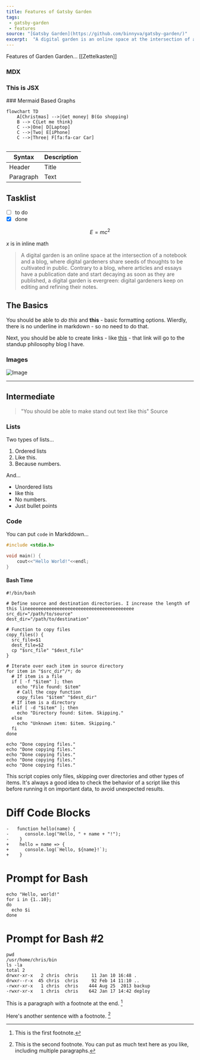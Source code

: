 ```yaml
---
title: Features of Gatsby Garden
tags:
 - gatsby-garden
 - features
source: "[Gatsby Garden](https://github.com/binnyva/gatsby-garden/)"
excerpt:  "A digital garden is an online space at the intersection of a notebook and a blog, where digital gardeners share seeds of thoughts to be cultivated in public. Contrary to a blog, where articles and essays have a publication date and start decaying as soon as they are published, a digital garden is evergreen: digital gardeners keep on editing and refining their notes."
---
```




Features of Garden Garden...
[[Zettelkasten]]
### MDX
<div style={{ padding: '20px', backgroundColor: 'tomato' }}>
  <h3>This is JSX</h3>
</div>
### Mermaid Based Graphs


```mermaid
flowchart TD
    A[Christmas] -->|Get money| B(Go shopping)
    B --> C{Let me think}
    C -->|One| D[Laptop]
    C -->|Two| E[iPhone]
    C -->|Three| F[fa:fa-car Car]
  
```

| Syntax      | Description |
| ----------- | ----------- |
| Header      | Title       |
| Paragraph   | Text        |


## Tasklist
 
* [ ] to do
* [x] done

$$
E=mc^2
$$

$x$ is in inline math

> A digital garden is an online space at the intersection of a notebook and a blog, where digital gardeners share seeds of thoughts to be cultivated in public. Contrary to a blog, where articles and essays have a publication date and start decaying as soon as they are published, a digital garden is evergreen: digital gardeners keep on editing and refining their notes.




## The Basics

You should be able to _do this_ and **this** - basic formatting options. Wierdly, there is no underline in markdown - so no need to do that.

Next, you should be able to create links - like [this](https://standup-philosophy.netlify.app/) - that link will go to the standup philosophy blog I have.

### Images

![Image](/img/mental_programming.jpg)


---
 


## Intermediate

> "You should be able to make stand out text like this"
> Source

### Lists

Two types of lists...

1. Ordered lists
2. Like this.
3. Because numbers.

And...

- Unordered lists
- like this
- No numbers.
- Just bullet points

### Code

You can put `code` in Markddown...

```c:title=example-file.c
#include <stdio.h>

void main() {
    cout<<"Hello World!"<<endl;
}
```

#### Bash Time

```bash{promptUser:user,promptHost:host}
#!/bin/bash

# Define source and destination directories. I increase the length of this lineeeeeeeeeeeeeeeeeeeeeeeeeeeeeeeeeeeeeeee
src_dir="/path/to/source"
dest_dir="/path/to/destination"

# Function to copy files
copy_files() {
  src_file=$1
  dest_file=$2
  cp "$src_file" "$dest_file"
}

# Iterate over each item in source directory
for item in "$src_dir"/*; do
  # If item is a file
  if [ -f "$item" ]; then
    echo "File found: $item"
    # Call the copy function
    copy_files "$item" "$dest_dir"
  # If item is a directory
  elif [ -d "$item" ]; then
    echo "Directory found: $item. Skipping."
  else
    echo "Unknown item: $item. Skipping."
  fi
done

echo "Done copying files."
echo "Done copying files."
echo "Done copying files."
echo "Done copying files."
echo "Done copying files."

```

This script copies only files, skipping over directories and other types of items. It's always a good idea to check the behavior of a script like this before running it on important data, to avoid unexpected results.

# Diff Code Blocks
```diff-javascript
-   function hello(name) {
-      console.log("Hello, " + name + "!");
-    }
+    hello = name => {
+      console.log(`Hello, ${name}!`);
+    }
```
# Prompt for Bash
```shell{promptUser: alice}{promptHost: dev.localhost}
echo "Hello, world!"
for i in {1..10};
do
  echo $i
done
```


# Prompt for Bash \#2
```shell{outputLines: 2, 4-8}{promptUser: chris}{promptHost: dev.remotehost}
pwd
/usr/home/chris/bin
ls -la
total 2
drwxr-xr-x   2 chris  chris     11 Jan 10 16:48 .
drwxr--r-x  45 chris  chris     92 Feb 14 11:10 ..
-rwxr-xr-x   1 chris  chris    444 Aug 25  2013 backup
-rwxr-xr-x   1 chris  chris    642 Jan 17 14:42 deploy
```



This is a paragraph with a footnote at the end. [^1]

Here's another sentence with a footnote. [^2]

[^1]: This is the first footnote.
[^2]: This is the second footnote. You can put as much text here as you like, including multiple paragraphs.